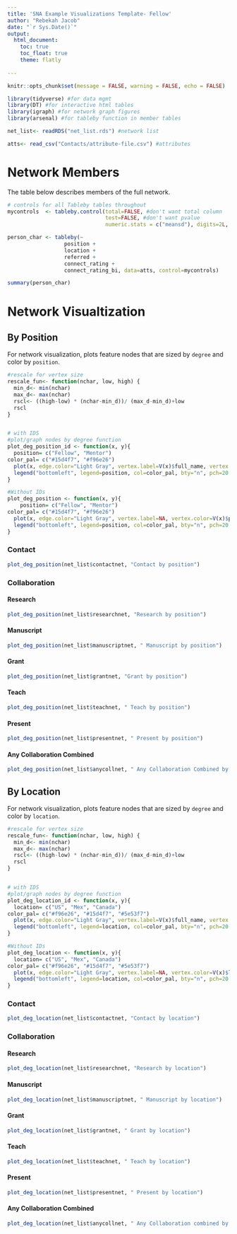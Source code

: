 ```yaml
---
title: 'SNA Example Visualizations Template- Fellow'
author: "Rebekah Jacob"
date: "`r Sys.Date()`"
output: 
  html_document:
    toc: true
    toc_float: true
    theme: flatly
    
---
```


```r
knitr::opts_chunk$set(message = FALSE, warning = FALSE, echo = FALSE)
```

```r
library(tidyverse) #for data mgmt
library(DT) #for interactive html tables
library(igraph) #for network graph figures
library(arsenal) #for tableby function in member tables
```

```r
net_list<- readRDS("net_list.rds") #network list 

atts<- read_csv("Contacts/attribute-file.csv") #attributes
```

# Network Members

The table below describes members of the full network.
```r

# controls for all Tableby tables throughout
mycontrols  <- tableby.control(total=FALSE, #don't want total column
                               test=FALSE, #don't want pvalue
                               numeric.stats = c("meansd"), digits=2L, cat.stats = c("countpct"))

person_char <- tableby(~
                  position +
                  location +
                  referred +
                  connect_rating +
                  connect_rating_bi, data=atts, control=mycontrols)

summary(person_char)
```

# Network Visualtization
## By Position

For network visualization, plots feature nodes that are sized by `degree` and color by `position`.

```r
#rescale for vertex size
rescale_fun<- function(nchar, low, high) {
  min_d<- min(nchar)
  max_d<- max(nchar)
  rscl<- ((high-low) * (nchar-min_d))/ (max_d-min_d)+low
  rscl
}


# with IDS
#plot/graph nodes by degree function
plot_deg_position_id <- function(x, y){
  position= c("Fellow", "Mentor")
color_pal= c("#15d4f7", "#f96e26")
  plot(x, edge.color="Light Gray", vertex.label=V(x)$full_name, vertex.label.cex=0.5, vertex.label.dist=1, vertex.color=V(x)$position_color, vertex.frame.color=NA, vertex.size=rescale_fun(degree(x), 5, 15), layout=layout_components, main=y)
  legend("bottomleft", legend=position, col=color_pal, bty="n", pch=20 , pt.cex = 3, cex = .8 , horiz = FALSE)
}

#Without IDs
plot_deg_position <- function(x, y){
    position= c("Fellow", "Mentor")
color_pal= c("#15d4f7", "#f96e26")
  plot(x, edge.color="Light Gray", vertex.label=NA, vertex.color=V(x)$position_color, vertex.frame.color=NA, vertex.size=rescale_fun(degree(x), 5, 15), layout=layout_components, main=y)
  legend("bottomleft", legend=position, col=color_pal, bty="n", pch=20 , pt.cex = 3, cex = .8 , horiz = FALSE)
}
```


### Contact
```r
plot_deg_position(net_list$contactnet, "Contact by position")
```

### Collaboration {.tabset .tabset-pills}
#### Research
```r
plot_deg_position(net_list$researchnet, "Research by position")
```

#### Manuscript
```r
plot_deg_position(net_list$manuscriptnet, " Manuscript by position")
```

#### Grant
```r
plot_deg_position(net_list$grantnet, "Grant by position")
```

#### Teach
```r
plot_deg_position(net_list$teachnet, " Teach by position")
```

#### Present
```r
plot_deg_position(net_list$presentnet, " Present by position")
```

#### Any Collaboration Combined
```r
plot_deg_position(net_list$anycollnet, " Any Collaboration Combined by position")
```



## By Location

For network visualization, plots feature nodes that are sized by `degree` and color by `location`.

```r
#rescale for vertex size
rescale_fun<- function(nchar, low, high) {
  min_d<- min(nchar)
  max_d<- max(nchar)
  rscl<- ((high-low) * (nchar-min_d))/ (max_d-min_d)+low
  rscl
}


# with IDS
#plot/graph nodes by degree function
plot_deg_location_id <- function(x, y){
  location= c("US", "Mex", "Canada")
color_pal= c("#f96e26", "#15d4f7", "#5e53f7")
  plot(x, edge.color="Light Gray", vertex.label=V(x)$full_name, vertex.label.cex=0.5, vertex.label.dist=1, vertex.color=V(x)$location_color, vertex.frame.color=NA, vertex.size=rescale_fun(degree(x), 5, 15), layout=layout_components, main=y)
  legend("bottomleft", legend=location, col=color_pal, bty="n", pch=20 , pt.cex = 3, cex = .8 , horiz = FALSE)
}

#Without IDs
plot_deg_location <- function(x, y){
  location= c("US", "Mex", "Canada")
color_pal= c("#f96e26", "#15d4f7", "#5e53f7")
  plot(x, edge.color="Light Gray", vertex.label=NA, vertex.color=V(x)$location_color, vertex.frame.color=NA, vertex.size=rescale_fun(degree(x), 5, 15), layout=layout_components, main=y)
  legend("bottomleft", legend=location, col=color_pal, bty="n", pch=20 , pt.cex = 3, cex = .8 , horiz = FALSE)
}
```

### Contact
```r
plot_deg_location(net_list$contactnet, "Contact by location")
```

### Collaboration {.tabset .tabset-pills}
#### Research
```r
plot_deg_location(net_list$researchnet, "Research by location")
```

#### Manuscript
```r
plot_deg_location(net_list$manuscriptnet, " Manuscript by location")
```

#### Grant
```r
plot_deg_location(net_list$grantnet, " Grant by location")
```

#### Teach
```r
plot_deg_location(net_list$teachnet, " Teach by location")
```

#### Present
```r
plot_deg_location(net_list$presentnet, " Present by location")
```

#### Any Collaboration Combined
```r
plot_deg_location(net_list$anycollnet, " Any Collaboration combined by location")
```
